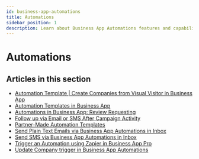 ```yaml
---
id: business-app-automations
title: Automations
sidebar_position: 1
description: Learn about Business App Automations features and capabilities.
---
```


# Automations

## Articles in this section

- [Automation Template | Create Companies from Visual Visitor in Business App](/business-app/automations/automation-template-create-companies-from-visual-visitor)
- [Automation Templates in Business App](/business-app/automations/automation-templates-in-business-app)
- [Automations in Business App: Review Requesting](/business-app/automations/automations-review-requesting)
- [Follow up via Email or SMS After Campaign Activity](/business-app/automations/follow-up-campaign-activity)
- [Partner-Made Automation Templates](/business-app/automations/partner-made-automation-templates)
- [Send Plain Text Emails via Business App Automations in Inbox](/business-app/automations/send-plain-text-emails-via-business-app-automations-in-inbox)
- [Send SMS via Business App Automations in Inbox](/business-app/automations/send-sms-via-business-app-automations-in-inbox)
- [Trigger an Automation using Zapier in Business App Pro](/business-app/automations/trigger-automation-using-zapier)
- [Update Company trigger in Business App Automations](/business-app/automations/update-company-trigger)